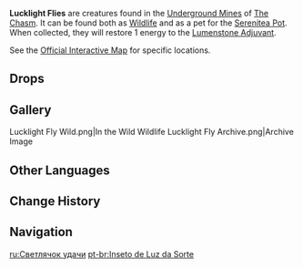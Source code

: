 {{Furnishing Infobox
|id             = 369156
|image          = Wildlife Lucklight Fly Icon.png
|category       = Animal
|subcategory    = Outdoor Creature
|rarity         = 3
|adeptal_energy = 100
|load           = 350
|reduced_load   = 350
|description    = These creatures dwell within The Chasm, absorbing the energies of the strange stones within and emitting a dim light. Because they give off light, they are loved by miners and considered a good omen, hence the name "Lucklight."<br />Having gotten used to life in The Realm Within, they still practice their usual living habits, but since their habitat has grown larger, they are now quite hard to find, except on quiet nights.
|lbType         = Wildlife
|lbFamily       = Beasts
|lbGroup        = Fireflies
|source1        = Omni-Ubiquity Net
}}
{{Description|These creatures dwell within The Chasm, absorbing the energies of the strange stones within and emitting a dim light. Because they give off light, they are loved by miners and concerned a good omen, thus their term "Lucklight." After all, any light in such darkness is to be treasured.<br />When "something strange" was unearthed in The Chasm, their numbers also began to increase greatly.|[[Archive]] Description}}
'''Lucklight Flies''' are creatures found in the [[The Chasm/Underground Mines|Underground Mines]] of [[The Chasm]]. It can be found both as [[Wildlife]] and as a pet for the [[Serenitea Pot]]. When collected, they will restore 1 energy to the [[Lumenstone Adjuvant]].

See the [https://act.hoyolab.com/ys/app/interactive-map/index.html?bbs_presentation_style=no_header&lang=en-us#/map/9?shown_types=350 Official Interactive Map] for specific locations.

==Drops==
{{Card|Luminescent Spine|1}}

==Gallery==
<gallery hideaddbutton="true" captionalign="center">
Lucklight Fly Wild.png|In the Wild
Wildlife Lucklight Fly Archive.png|Archive Image
</gallery>

==Other Languages==
{{Other Languages
|en       = Lucklight Fly
|zhs      = 吉光虫
|zhs_rm   = Jíguāng-chóng
|zht      = 吉光蟲
|zht_rm   = Jíguāng-chóng
|zh_tl    = Auspicious-Light Insect
|ja       = 吉光虫
|ja_rm    = Kikkouchuu{{Assumed}}
|ja_tl    = Lucky Light Bug
|ko       = {{tt|행운|幸運}}의 빛 벌레
|ko_rm    = Haeng'un-ui Bit Beolle
|ko_tl    = Lucky Light Bug
|es       = Mosca brillofortuna
|es_tl    = 
|fr       = Luciolichance
|fr_tl    = Luckfirefly
|ru       = Светлячок удачи
|ru_tl    = 
|th       = Lucklight Fly
|vi       = Bọ {{tt|Cát Quang|吉光}}
|vi_tl    = Auspicious-Light Insect
|de       = Glückslicht-Wanze
|de_tl    = Lucklight Bug
|id       = Lucklight Fly
|pt       = Inseto de Luz da Sorte
|pt_tl    = Lucky Light Insect
}}

==Change History==
{{Change History|2.6}}

==Navigation==
{{Wildlife Navbox|state=collapsed}}
{{Furnishing Navbox/Living|Animal}}

[[ru:Светлячок удачи]]
[[pt-br:Inseto de Luz da Sorte]]